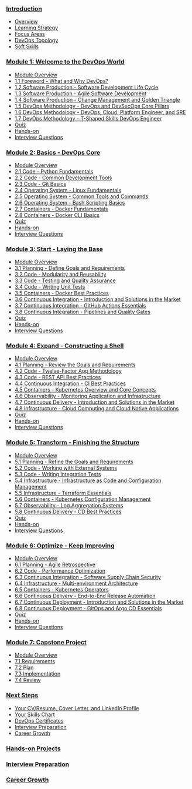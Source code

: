 ### [Introduction](../foundations/introduction)

- [Overview](../foundations/introduction#overview)
- [Learning Strategy](../foundations/introduction#learning-strategy)
- [Focus Areas](../foundations/introduction#focus-areas)
- [DevOps Topology](../foundations/introduction#devops-topology)
- [Soft Skills](../foundations/introduction#soft-skills)

### [Module 1: Welcome to the DevOps World](../foundations/module-01)

- [Module Overview](../foundations/module-01#module-overview)
- [1.1 Foreword - What and Why DevOps?](../foundations/module-01#11-foreword---what-and-why-devops)
- [1.2 Software Production - Software Development Life Cycle](../foundations/module-01#12-software-production---software-development-life-cycle)
- [1.3 Software Production - Agile Software Development](../foundations/module-01#13-software-production---agile-software-development)
- [1.4 Software Production - Change Management and Golden Triangle](../foundations/module-01#14-software-production---change-management-and-golden-triangle)
- [1.5 DevOps Methodology - DevOps and DevSecOps Core Pillars](../foundations/module-01#15-devops-methodology---devops-and-devsecops-core-pillars)
- [1.6 DevOps Methodology - DevOps, Cloud, Platform Engineer, and SRE](../foundations/module-01#16-devops-methodology---devops-cloud-platform-engineer-and-sre)
- [1.7 DevOps Methodology - T-Shaped Skills DevOps Engineer](../foundations/module-01#17-devops-methodology---t-shaped-skills-devops-engineer)
- [Quiz](../foundations/module-01#quiz)
- [Hands-on](../foundations/module-01#hands-on)
- [Interview Questions](../foundations/module-01#interview-questions)

### [Module 2: Basics - DevOps Core](../foundations/module-02)

- [Module Overview](../foundations/module-02#module-overview)
- [2.1 Code - Python Fundamentals](../foundations/module-02#21-code---python-fundamentals)
- [2.2 Code - Common Development Tools](../foundations/module-02#22-code---common-development-tools)
- [2.3 Code - Git Basics](../foundations/module-02#23-code---git-basics)
- [2.4 Operating System - Linux Fundamentals](../foundations/module-02#24-operating-system---linux-fundamentals)
- [2.5 Operating System - Common Tools and Commands](../foundations/module-02#25-operating-system---common-tools-and-commands)
- [2.6 Operating System - Bash Scripting Basics](../foundations/module-02#26-operating-system---bash-scripting-basics)
- [2.7 Containers - Docker Fundamentals](../foundations/module-02#27-containers---docker-fundamentals)
- [2.8 Containers - Docker CLI Basics](../foundations/module-02#28-containers---docker-cli-basics)
- [Quiz](../foundations/module-02#quiz)
- [Hands-on](../foundations/module-02#hands-on)
- [Interview Questions](../foundations/module-02#interview-questions)

### [Module 3: Start - Laying the Base](../foundations/module-03)

- [Module Overview](../foundations/module-03#module-overview)
- [3.1 Planning - Define Goals and Requirements](../foundations/module-03#31-planning---define-goals-and-requirements)
- [3.2 Code - Modularity and Reusability](../foundations/module-03#32-code---modularity-and-reusability)
- [3.3 Code - Testing and Quality Assurance](../foundations/module-03#33-code---testing-and-quality-assurance)
- [3.4 Code - Writing Unit Tests](../foundations/module-03#34-code---writing-unit-tests)
- [3.5 Containers - Docker Best Practices](../foundations/module-03#35-containers---docker-best-practices)
- [3.6 Continuous Integration - Introduction and Solutions in the Market](../foundations/module-03#36-continuous-integration---introduction-and-solutions-in-the-market)
- [3.7 Continuous Integration - GitHub Actions Essentials](../foundations/module-03#37-continuous-integration---github-actions-essentials)
- [3.8 Continuous Integration - Pipelines and Quality Gates](../foundations/module-03#38-continuous-integration---pipelines-and-quality-gates)
- [Quiz](../foundations/module-03#quiz)
- [Hands-on](../foundations/module-03#hands-on)
- [Interview Questions](../foundations/module-03#interview-questions)

### [Module 4: Expand - Constructing a Shell](../foundations/module-04)

- [Module Overview](../foundations/module-04#module-overview)
- [4.1 Planning - Review the Goals and Requirements](../foundations/module-04#41-planning---review-the-goals-and-requirements)
- [4.2 Code - Twelve-Factor App Methodology](../foundations/module-04#42-code---twelve-factor-app-methodology)
- [4.3 Code - REST API Best Practices](../foundations/module-04#43-code---rest-api-best-practices)
- [4.4 Continuous Integration - CI Best Practices](../foundations/module-04#44-continuous-integration---ci-best-practices)
- [4.5 Containers - Kubernetes Overview and Core Concepts](../foundations/module-04#45-containers---kubernetes-overview-and-core-concepts)
- [4.6 Observability - Monitoring Application and Infrastructure](../foundations/module-04#46-observability---monitoring-application-and-infrastructure)
- [4.7 Continuous Delivery - Introduction and Solutions in the Market](../foundations/module-04#47-continuous-delivery---introduction-and-solutions-in-the-market)
- [4.8 Infrastructure - Cloud Computing and Cloud Native Applications](../foundations/module-04#48-infrastructure---cloud-computing-and-cloud-native-applications)
- [Quiz](../foundations/module-04#quiz)
- [Hands-on](../foundations/module-04#hands-on)
- [Interview Questions](../foundations/module-04#interview-questions)

### [Module 5: Transform - Finishing the Structure](../foundations/module-05)

- [Module Overview](../foundations/module-05#module-overview)
- [5.1 Planning - Refine the Goals and Requirements](../foundations/module-05#51-planning---refine-the-goals-and-requirements)
- [5.2 Code - Working with External Systems](../foundations/module-05#52-code---working-with-external-systems)
- [5.3 Code - Writing Integration Tests](../foundations/module-05#53-code---writing-integration-tests)
- [5.4 Infrastructure - Infrastructure as Code and Configuration Management](../foundations/module-05#54-infrastructure---infrastructure-as-code-and-configuration-management)
- [5.5 Infrastructure - Terraform Essentials](../foundations/module-05#55-infrastructure---terraform-essentials)
- [5.6 Containers - Kubernetes Configuration Management](../foundations/module-05#56-containers---kubernetes-configuration-management)
- [5.7 Observability - Log Aggregation Systems](../foundations/module-05#57-observability---log-aggregation-systems)
- [5.8 Continuous Delivery - CD Best Practices](../foundations/module-05#58-continuous-delivery---cd-best-practices)
- [Quiz](../foundations/module-05#quiz)
- [Hands-on](../foundations/module-05#hands-on)
- [Interview Questions](../foundations/module-05#interview-questions)

### [Module 6: Optimize - Keep Improving](../foundations/module-06)

- [Module Overview](../foundations/module-06#module-overview)
- [6.1 Planning - Agile Retrospective](../foundations/module-06#61-planning---agile-retrospective)
- [6.2 Code - Performance Optimization](../foundations/module-06#62-code---performance-optimization)
- [6.3 Continuous Integration - Software Supply Chain Security](../foundations/module-06#63-continuous-integration---software-supply-chain-security)
- [6.4 Infrastructure - Multi-environment Architecture](../foundations/module-06#64-infrastructure---multi-environment-architecture)
- [6.5 Containers - Kubernetes Operators](../foundations/module-06#65-containers---kubernetes-operators)
- [6.6 Continuous Delivery - End-to-End Release Automation](../foundations/module-06#66-continuous-delivery---end-to-end-release-automation)
- [6.7 Continuous Deployment - Introduction and Solutions in the Market](../foundations/module-06#67-continuous-deployment---introduction-and-solutions-in-the-market)
- [6.8 Continuous Deployment - GitOps and Argo CD Essentials](../foundations/module-06#68-continuous-deployment---gitops-and-argo-cd-essentials)
- [Quiz](../foundations/module-06#quiz)
- [Hands-on](../foundations/module-06#hands-on)
- [Interview Questions](../foundations/module-06#interview-questions)

### [Module 7: Capstone Project](../foundations/module-07)

- [Module Overview](../foundations/module-07#module-overview)
- [7.1 Requirements](../foundations/module-07#71-requirements)
- [7.2 Plan](../foundations/module-07#72-plan)
- [7.3 Implementation](../foundations/module-07#73-implementation)
- [7.4 Review](../foundations/module-07#74-review)

### [Next Steps](../foundations/next-steps)

- [Your CV/Resume, Cover Letter, and LinkedIn Profile](../foundations/next-steps#your-cvresume-cover-letter-and-linkedin-profile)
- [Your Skills Chart](../foundations/next-steps#your-skills-chart)
- [DevOps Certificates](../foundations/next-steps#devops-certificates)
- [Interview Preparation](../foundations/next-steps#interview-preparation)
- [Career Growth](../foundations/next-steps#career-growth)

### [Hands-on Projects](/projects)

### [Interview Preparation](/interview)

### [Career Growth](/growth)
